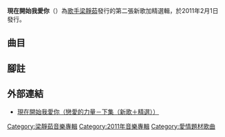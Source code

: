 {{Multiple issues|
{{Notability Unreferenced|time=2020-10-21T12:26:23+00:00}}
{{Unreferenced|time=2020-10-21T12:26:23+00:00}}
}}
{{Album infobox |
  Name        = 現在開始我愛你|
  Type        = 精選| 
  Artist      = [[梁靜茹|梁靜茹]] |
  Cover       = Fish Leong-I Love You Hereafter.jpg |
  Released    = 2011年2月1日  |
  Genre       = [[华语流行|华语流行]]|
  Label       = [[相信音樂|相信音樂]]|
  Last album  = [[情歌沒有告訴你|情歌沒有告訴你]]<br /> (2010年) |
  This album  = '''現在開始我愛你'''<br /> (2011年)|
  Next album  = [[愛久見人心|愛久見人心]]<br/> (2012年)
|}}
'''現在開始我愛你'''（'''{{lang|en|I Love You Hereafter}}'''）為[[歌手|歌手]][[梁靜茹|梁靜茹]]發行的第二張新歌加精選輯，於2011年2月1日發行。

==曲目== 	

{{Tracklist
| collapsed = 
| headline = CD1: Dear My Love
| font_size = 
| total_length = 

| all_writing = 
| all_music = 
| all_lyrics = 
| all_arranger = 
| all_producer = 
| all_except = 

| writing_credits = 
| lyrics_credits  = yes
| music_credits   = yes
| arranger_credits = yes
| producer_credits =
| longnote_column = 

| title1          = 比較愛
| length1         = 4:25
| lyrics1         = [[陳珊妮|陳珊妮]]
| music1          = [[陳珊妮|陳珊妮]] 
| arranger1       = 陳建騏
| note1           = 新歌


| title2          = 情歌
| length2         = 4:23
| lyrics2         = 陳沒
| music2          = 伍冠諺
| 

| title3          = 會呼吸的痛
| length3         = 4:34
| lyrics3         = 姚若龍   
| music3          = 宇珩

| title4          = 可惜不是你
| length4         = 4:44
| lyrics4         = 李焯雄
| music4          = 曹軒賓

| title5          = 親親
| length5         = 4:08 
| lyrics5         = 陳沒
| music5          = [[溫尚翊|怪獸]]

| title6          = C'est La Vie
| length6         = 4:12 
| lyrics6         = 黃婷
| music6          = 易桀齊、伍冠諺

| title7          = 別再為他流淚
| length7         = 4:03
| lyrics7         = 黃婷
| music7          = 易桀齊
| longnote7       = 

| title8          = 崇拜
| length8         = 3:59
| lyrics8         = 陳沒
| music8          = 彭學斌@口袋音樂
| longnote8       = 

| title9          = 失憶
| length9         = 4:10
| lyrics9         = [[周杰倫|周杰倫]]
| music9          = [[周杰倫|周杰倫]]

| title10         = 絲路
| length10        = 4:57
| lyrics10        = [[陳信宏|阿信]]
| music10         = [[王力宏|王力宏]]
}}

{{Tracklist
| collapsed = 
| headline = CD2: Here We Love
| font_size = 
| total_length = 

| all_writing = 
| all_music = 
| all_lyrics = 
| all_arranger = 
| all_producer = 
| all_except = 

| writing_credits = 
| lyrics_credits  = yes
| music_credits   = yes
| arranger_credits = yes
| producer_credits =
| longnote_column = 

| title1          = 屬於
| length1         = 4:10
| lyrics1         = 陳沒
| music1          = 鴉片丹
| arranger1       = Wave G
| note1           = 


| title2          = 暖暖
| length2         = 4:02
| lyrics2         = 李焯雄
| music2          = 人工衛星
| 

| title3          = 沒有如果
| length3         = 4:28 
| lyrics3         = Soulja、[[嚴爵|嚴爵]]
| music3          = Soulja

| title4          = 燕尾蝶
| length4         = 4:05
| lyrics4         = 阿信
| music4          = 阿信

| title5          = 我都知道
| length5         = 3:51 
| lyrics5         = 姚若龍
| music5          = [[陶喆|陶喆]]

| title6          = 寧夏
| length6         = 3:29
| lyrics6         = 李正帆
| music6          = 李正帆
| arranger6       = [[五月天|五月天]]

| title7          = 小手拉大手
| length7         = 4:07 
| lyrics7         = TSUJIAYANO、Little Dose
| music7          = TSUJIAYANO
| longnote7       = 

| title8          = 滿滿的都是愛
| length8         = 3:46
| lyrics8         = 陳沒
| music8          = 黃荻鈞
| longnote8       = 

| title9          = 今天情人節
| length9         = 4:35
| lyrics9         = 姚若龍
| music9          = 關大洲

| title10         = 蔚藍海岸
| length10        = 4:36 
| note10          = 新歌
| lyrics10         = 周耀輝
| music10          = 潘協慶
| arranger10       = 黃中岳
}}

{{Tracklist
| collapsed = yes
| headline = DVD: Forever In Love
| font_size = 
| total_length = 

| all_writing = 
| all_music = 
| all_lyrics = 
| all_arranger = 
| all_producer = 
| all_except = 

| writing_credits = 
| lyrics_credits  = 
| music_credits   = 
| arranger_credits = 
| producer_credits =
| longnote_column = 

| title1          = 燕尾蝶
| length1         = 
| lyrics1         = 
| music1          = 
| arranger1       =
| note1           = 


| title2          = 寧夏
| length2         = 
| lyrics2         = 
| music2          = 
| 

| title3          = 我都知道
| length3         =  
| lyrics3         = 
| music3          = 

| title4          = 絲路
| length4         = 
| lyrics4         = 
| music4          = 

| title5          = 可惜不是你
| length5         =  
| lyrics5         = 
| music5          = 

| title6          = 親親
| length6         =  

| title7          = 暖暖
| length7         =  
| longnote7       = 

| title8          = 小手拉大手
| length8         = 
| longnote8       = 

| title9          = 失憶
| length9         = 

| title10         = 崇拜
| length10        =  

| title11         = C'est La Vie
| length11        =  

| title12         = 會呼吸的痛
| length12        =  

| title13         = 今天情人節
| length13        =  

| title14         = 滿滿的都是愛
| length14        =  

| title15         = 屬於
| length15        =  

| title16         = 沒有如果
| length16        =  

| title17         = 別再為他流淚
| length17        =  

| title18         = 情歌
| length18        =  
}}

==腳註==
{{reflist}}

==外部連結==
*[https://web.archive.org/web/20120428231540/http://tw.kkbox.com/album/6ThLT4ysn.X-5IQ0Fca6008l-index.html 現在開始我愛你（戀愛的力量－下集（新歌＋精選））]

{{梁靜茹}}
[[Category:梁靜茹音樂專輯|Category:梁靜茹音樂專輯]]
[[Category:2011年音樂專輯|Category:2011年音樂專輯]]
[[Category:愛情題材歌曲|Category:愛情題材歌曲]]